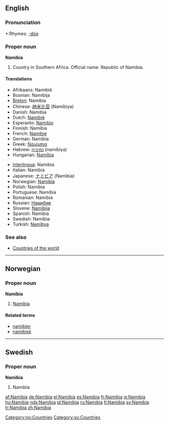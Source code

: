 ==English==

===Pronunciation===
*:Rhymes: [[Rhymes:English:-ɪbiə|-ɪbiə]]

===Proper noun===
'''Namibia'''

# Country in Southern Africa. Official name: Republic of Namibia.

====Translations====
{{top}}
*Afrikaans: Namibië
*Bosnian: Namibija {{f}}
*[[Breton]]: Namibia
*Chinese: [[纳米比亚]] (Namibiya)
*Danish: Namibia
*Dutch: [[Namibië]]
*Esperanto: [[Namibio]]
*Finnish: Namibia
*French: [[Namibie]] {{f}}
*German: Namibia
*Greek: [[Ναμίμπια]]
*Hebrew: [[נמיביה]] (namíbiya) {{f}}
*Hungarian: [[Namíbia]]
{{mid}}
*[[Interlingua]]: Namibia
*Italian: Namibia
*Japanese: [[ナミビア]] (Namibia)
*Norwegian: [[#Norwegian|Namibia]]
*Polish: Namibia
*Portuguese: Namíbia
*Romanian: Namibia {{f}}
*Russian: [[Намибия]]
*Slovene: [[Namibija]] {{f}}
*Spanish: Namibia
*Swedish: Namibia
*Turkish: [[Namibya]]
{{bottom}}

===See also===
* [[Countries of the world]]

----

==Norwegian==

===Proper noun===
'''Namibia'''

# [[#English|Namibia]]

====Related terms====
*[[namibier]]
*[[namibisk]]

[[Category:no:Countries]]

----

==Swedish==

===Proper noun===
'''Namibia'''

# Namibia

[[Category:sv:Countries]]

[[af:Namibia]]
[[de:Namibia]]
[[el:Namibia]]
[[es:Namibia]]
[[fr:Namibia]]
[[is:Namibia]]
[[hu:Namibia]]
[[nds:Namibia]]
[[pl:Namibia]]
[[ru:Namibia]]
[[fi:Namibia]]
[[sv:Namibia]]
[[tr:Namibia]]
[[zh:Namibia]]